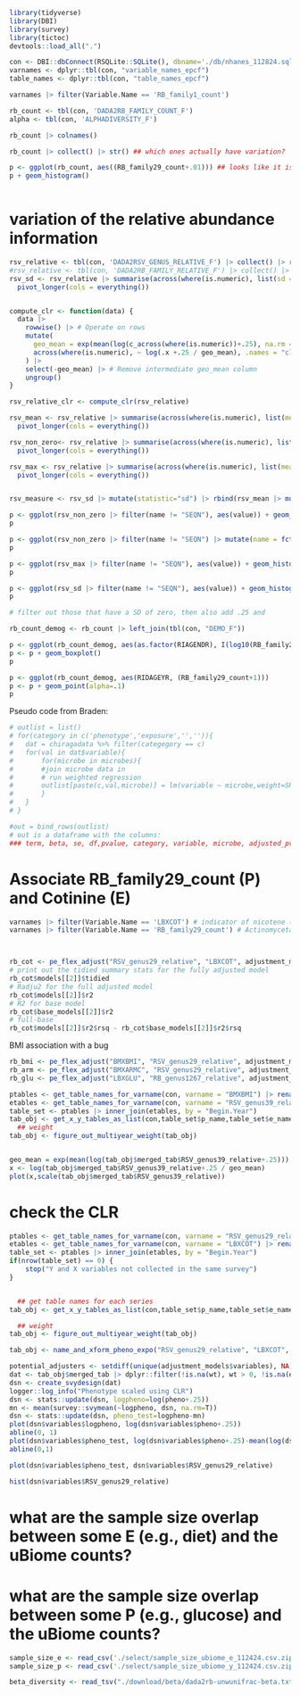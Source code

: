 ```r
library(tidyverse)
library(DBI)
library(survey)
library(tictoc)
devtools::load_all(".")
```

```r
con <- DBI::dbConnect(RSQLite::SQLite(), dbname='./db/nhanes_112824.sqlite') ## path to the sqlite 
varnames <- dplyr::tbl(con, "variable_names_epcf") 
table_names <- dplyr::tbl(con, "table_names_epcf")
```



```r
varnames |> filter(Variable.Name == 'RB_family1_count')

rb_count <- tbl(con, 'DADA2RB_FAMILY_COUNT_F')
alpha <- tbl(con, 'ALPHADIVERSITY_F')

rb_count |> colnames()

rb_count |> collect() |> str() ## which ones actually have variation?

p <- ggplot(rb_count, aes((RB_family29_count+.01))) ## looks like it is right skewed
p + geom_histogram()



```


# variation of the relative abundance information
```r
rsv_relative <- tbl(con, 'DADA2RSV_GENUS_RELATIVE_F') |> collect() |> rbind(tbl(con, 'DADA2RSV_GENUS_RELATIVE_G') |> collect())
#rsv_relative <- tbl(con, 'DADA2RB_FAMILY_RELATIVE_F') |> collect() |> rbind(tbl(con, 'DADA2RB_FAMILY_RELATIVE_G') |> collect())
rsv_sd <- rsv_relative |> summarise(across(where(is.numeric), list(sd = sd), .names = "{.col}")) |> 
  pivot_longer(cols = everything())


compute_clr <- function(data) {
  data |>
    rowwise() |> # Operate on rows
    mutate(
      geo_mean = exp(mean(log(c_across(where(is.numeric))+.25), na.rm = TRUE)), # Row-wise geometric mean
      across(where(is.numeric), ~ log(.x +.25 / geo_mean), .names = "clr_{.col}") # CLR transformation
    ) |>
    select(-geo_mean) |> # Remove intermediate geo_mean column
    ungroup()
}

rsv_relative_clr <- compute_clr(rsv_relative)

rsv_mean <- rsv_relative |> summarise(across(where(is.numeric), list(mean = mean), .names = "{.col}")) |> 
  pivot_longer(cols = everything())

rsv_non_zero<- rsv_relative |> summarise(across(where(is.numeric), list(non_z = ~sum(.x>0)), .names = "{.col}")) |> 
  pivot_longer(cols = everything())

rsv_max <- rsv_relative |> summarise(across(where(is.numeric), list(mean = mean), .names = "{.col}")) |> 
  pivot_longer(cols = everything())


rsv_measure <- rsv_sd |> mutate(statistic="sd") |> rbind(rsv_mean |> mutate(statistic="mean")) 

p <- ggplot(rsv_non_zero |> filter(name != "SEQN"), aes(value)) + geom_histogram()
p

p <- ggplot(rsv_non_zero |> filter(name != "SEQN") |> mutate(name = fct_reorder(name, desc(value))), aes(name,value)) + geom_bar(stat = "identity")
p

p <- ggplot(rsv_max |> filter(name != "SEQN"), aes(value)) + geom_histogram()
p

p <- ggplot(rsv_sd |> filter(name != "SEQN"), aes(value)) + geom_histogram()
p

# filter out those that have a SD of zero, then also add .25 and 

```


```r

rb_count_demog <- rb_count |> left_join(tbl(con, "DEMO_F")) 

p <- ggplot(rb_count_demog, aes(as.factor(RIAGENDR), I(log10(RB_family29_count+1)))) # maybe?
p <- p + geom_boxplot()
p

p <- ggplot(rb_count_demog, aes(RIDAGEYR, (RB_family29_count+1)))
p <- p + geom_point(alpha=.1)
p


```

Pseudo code from Braden:
```r
# outlist = list()
# for(category in c('phenotype','exposure','','')){
# 	dat = chiragadata %>% filter(categegory == c)
# 	for(val in dat$variable){
# 		for(microbe in microbes){
# 		#join microbe data in 
# 		# run weighted regression
# 		outlist[paste(c,val,microbe)] = lm(variable ~ microbe,weight=SRVYWEGHT) %>% broom::tidy() %>% mutate(category = c, variable = v, microbe = m)
# 		}
# 	}
# }

#out = bind_rows(outlist)
# out is a dataframe with the columns:
### term, beta, se, df,pvalue, category, variable, microbe, adjusted_pvalue

```




# Associate RB_family29_count (P) and Cotinine (E)
```r

varnames |> filter(Variable.Name == 'LBXCOT') # indicator of nicotene (smoke exposure)
varnames |> filter(Variable.Name == 'RB_family29_count') # Actinomycetaceae



rb_cot <- pe_flex_adjust("RSV_genus29_relative", "LBXCOT", adjustment_models, con, scale_p=T, logxform_p = F, scale_clr = T)
# print out the tidied summary stats for the fully adjusted model
rb_cot$models[[2]]$tidied
# Radju2 for the full adjusted model
rb_cot$models[[2]]$r2
# R2 for base model
rb_cot$base_models[[2]]$r2
# full-base
rb_cot$models[[2]]$r2$rsq - rb_cot$base_models[[2]]$r2$rsq
```


BMI association with a bug
```r
rb_bmi <- pe_flex_adjust("BMXBMI", "RSV_genus29_relative", adjustment_models, con, scale_p=T, logxform_p = F, scale_clr = F)
rb_arm <- pe_flex_adjust("BMXARMC", "RSV_genus29_relative", adjustment_models, con, scale_p=T, logxform_p = F, scale_clr = F)
rb_glu <- pe_flex_adjust("LBXGLU", "RB_genus1267_relative", adjustment_models, con, scale_p=T, scale_e = T, logxform_e = F, logxform_p = F, scale_clr = F)
```

```r
ptables <- get_table_names_for_varname(con, varname = "BMXBMI") |> rename(p_name = Data.File.Name)
etables <- get_table_names_for_varname(con, varname = "RSV_genus39_relative") |> rename(e_name = Data.File.Name)
table_set <- ptables |> inner_join(etables, by = "Begin.Year")
tab_obj <- get_x_y_tables_as_list(con,table_set$p_name,table_set$e_name)
  ## weight
tab_obj <- figure_out_multiyear_weight(tab_obj)


geo_mean = exp(mean(log(tab_obj$merged_tab$RSV_genus39_relative+.25)))
x <- log(tab_obj$merged_tab$RSV_genus39_relative+.25 / geo_mean)
plot(x,scale(tab_obj$merged_tab$RSV_genus39_relative))


```

# check the CLR 
```r

ptables <- get_table_names_for_varname(con, varname = "RSV_genus29_relative") |> rename(p_name = Data.File.Name)
etables <- get_table_names_for_varname(con, varname = "LBXCOT") |> rename(e_name = Data.File.Name)
table_set <- ptables |> inner_join(etables, by = "Begin.Year")
if(nrow(table_set) == 0) {
    stop("Y and X variables not collected in the same survey")
}


  ## get table names for each series
tab_obj <- get_x_y_tables_as_list(con,table_set$p_name,table_set$e_name)

  ## weight
tab_obj <- figure_out_multiyear_weight(tab_obj)

tab_obj <- name_and_xform_pheno_expo("RSV_genus29_relative", "LBXCOT", tab_obj, logxform_p=F, logxform_e=T)

potential_adjusters <- setdiff(unique(adjustment_models$variables), NA)
dat <- tab_obj$merged_tab |> dplyr::filter(!is.na(wt), wt > 0, !is.na(expo), !is.na(pheno), dplyr::if_all(tidyselect::all_of(potential_adjusters), ~!is.na(.)))
dsn <- create_svydesign(dat)
logger::log_info("Phenotype scaled using CLR")
dsn <- stats::update(dsn, logpheno=log(pheno+.25))
mn <- mean(survey::svymean(~logpheno, dsn, na.rm=T))
dsn <- stats::update(dsn, pheno_test=logpheno-mn)
plot(dsn$variables$logpheno, log(dsn$variables$pheno+.25))
abline(0, 1)
plot(dsn$variables$pheno_test, log(dsn$variables$pheno+.25)-mean(log(dsn$variables$pheno+.25)))
abline(0,1)

plot(dsn$variables$pheno_test, dsn$variables$RSV_genus29_relative)

hist(dsn$variables$RSV_genus29_relative)


```


# what are the sample size overlap between some E (e.g., diet) and the uBiome counts?
# what are the sample size overlap between some P (e.g., glucose) and the uBiome counts?
```r
sample_size_e <- read_csv('./select/sample_size_ubiome_e_112424.csv.zip') # evarname is the exposure, e_table_name is where it is in .sqlite
sample_size_p <- read_csv('./select/sample_size_ubiome_y_112424.csv.zip') # xvarname is the pheno, x_table_name is where it is in .sqlite
```


```r
beta_diversity <- read_tsv("./download/beta/dada2rb-unwunifrac-beta.txt")
```



